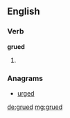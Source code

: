 ==English==

===Verb===
'''grued'''

# {{past of|grue}}

===Anagrams===
* [[urged#English|urged]]

[[de:grued]]
[[mg:grued]]